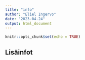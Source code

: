 ```yaml
---
title: "info"
author: "Eliel Ingervo"
date: "2023-04-24"
output: html_document
---
```


```r
knitr::opts_chunk$set(echo = TRUE)
```

## Lisäinfot